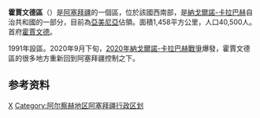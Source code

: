 {{Infobox settlement
| name                    = 霍賈文德區
| other_name = Khojavend District
| type                    = [[阿塞拜疆行政区划|区]]
| parts_type              = 定居点<ref name="preslib">{{cite web |url=https://files.preslib.az/projects/azerbaijan/gl2.pdf |title=İnzibati-ərazi vahidləri |author=<!--Not stated--> |date= |website=preslib.az |publisher= |access-date=28 February 2021 |quote= |archive-date=2021-05-12 |archive-url=https://web.archive.org/web/20210512173320/https://files.preslib.az/projects/azerbaijan/gl2.pdf |dead-url=no }}</ref>
| parts                   = 83
| established_title       = 建立
| established_date        = 1991-11-26
| image_map               = Khojavend District in Azerbaijan 2021.svg
| map_caption             = 在阿塞拜疆的位置
| subdivision_type        = [[国家|国家]]
| subdivision_name        = {{flag|Azerbaijan}}
| subdivision_type1       = [[阿塞拜疆行政区划|经济区]]
| subdivision_name1       = {{tsl|en|Upper Karabakh Economic Region||Upper Karabakh}}
| population_as_of        = {{tsl|en|Census in Azerbaijan||2020}}
| population_footnotes    = <ref name="statgov">{{cite web |url=https://www.stat.gov.az/source/demoqraphy/ap/az/population_2020.zip |title=Population of Azerbaijan |author=<!--Not stated--> |date= |website=stat.gov.az |publisher=[[阿塞拜疆国家统计委员会|State Statistics Committee]] |access-date=22 February 2021 |quote= |archive-date=2020-06-30 |archive-url=https://web.archive.org/web/20200630134755/https://www.stat.gov.az/source/demoqraphy/ap/az/population_2020.zip |dead-url=no }}</ref>
| population_total        = 44100
| area_total_km2 = 1460
| population_density_km2  = auto
| postal_code             = 2801
| seat_type = 首府
| seat                    = [[霍賈文德|霍賈文德]]（名义上）<br>[[哈德魯特|哈德魯特]]（实际上）
| leader_title            = 区长
| leader_name = Eyvaz Hüseynov
| timezone                = [[阿塞拜疆标准时间|AZT]]
| utc_offset              = +4
| website                 = {{URL|xocavend-ih.gov.az}}
}}
'''霍賈文德區'''（{{lang-az|Xocavənd rayonu}}）是[[阿塞拜疆|阿塞拜疆]]的一個區，位於該國西南部，是[[納戈爾諾-卡拉巴赫|納戈爾諾-卡拉巴赫]]自治共和國的一部分，目前為[[亞美尼亞|亞美尼亞]]佔領。面積1,458平方公里，人口40,500人。首府[[霍賈文德|霍賈文德]]。

1991年設區。2020年9月下旬，[[2020年納戈爾諾-卡拉巴赫戰爭|2020年納戈爾諾-卡拉巴赫戰爭]]爆發，霍賈文德區的很多地方重新回到阿塞拜疆控制之下。

==参考资料==
{{refs}}

{{coord|display=title}}
{{亞塞拜然行政區劃}}
{{normdaten}}

[[Category:阿塞拜疆行政區劃|X]]
[[Category:阿尔察赫地区阿塞拜疆行政区划|Category:阿尔察赫地区阿塞拜疆行政区划]]
{{Azerbaijan-geo-stub}}
